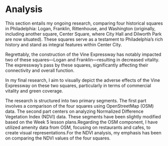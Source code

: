 # Analysis

This section entails my ongoing research, comparing four historical squares in Philadelphia: Logan, Franklin, Rittenhouse, and Washington (originally, including another square, Center Square, where City Hall and Dilworth Park are now situated). These squares serve as a testament to Philadelphia's rich history and stand as integral features within Center City.

Regrettably, the construction of the Vine Expressway has notably impacted two of these squares—Logan and Franklin—resulting in decreased vitality. The expressway's pass by these squares, significantly affecting their connectivity and overall function.

In my final research, I aim to visually depict the adverse effects of the Vine Expressway on these two squares, particularly in terms of commercial vitality and green coverage.

The research is structured into two primary segments. The first part involves a comparison of the four squares using OpenStreetMap (OSM) data. The second part centers on analyzing Normalized Difference Vegetation Index (NDVI) data. These segments have been slightly modified based on the Week 5 lesson plans.Regarding the OSM component, I have utilized amenity data from OSM, focusing on restaurants and cafes, to create visual representations.For the NDVI analysis, my emphasis has been on comparing the NDVI values of the four squares.

